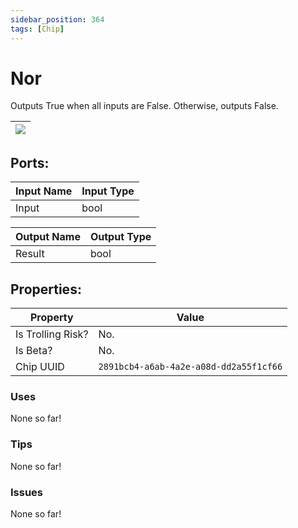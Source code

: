 ```yaml
---
sidebar_position: 364
tags: [Chip]
---
```


# Nor


Outputs True when all inputs are False. Otherwise, outputs False.

| ![](https://images-ext-2.discordapp.net/external/MPmIaQzlEPmgGWlgi-WxBBXt0Bjv_zWPkg1y1f_sy3s/https/www.recroomcircuits.com/image/circuit/absolute-value?width=206&height=108) |
|-----|

## Ports:

| Input Name | Input Type |
|-----------|-----------|
| Input | bool |

| Output Name | Output Type |
|-----------|-----------|
| Result | bool |

## Properties:

| Property  | Value |
|-------------------|-----------|
| Is Trolling Risk? | No. |
| Is Beta? | No. |
| Chip UUID | `2891bcb4-a6ab-4a2e-a08d-dd2a55f1cf66` |

### Uses

None so far!

### Tips

None so far!

### Issues

None so far!